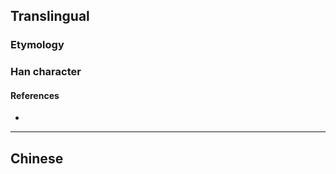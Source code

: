 {{also|滅}}
{{character info}}
==Translingual==

===Etymology===
{{Han simp|滅|f=氵|t=&nbsp;|f2=戊|t2=一}}

===Han character===
{{Han char|rn=86|rad=火|as=01|sn=5|four=|canj=MF,XMF|ids=⿱一火}}

====References====
* {{Han ref|kx=0665.031|hdz=32188.010|uh=706D|ud=28781}}

----

==Chinese==
{{zh-see|滅}}